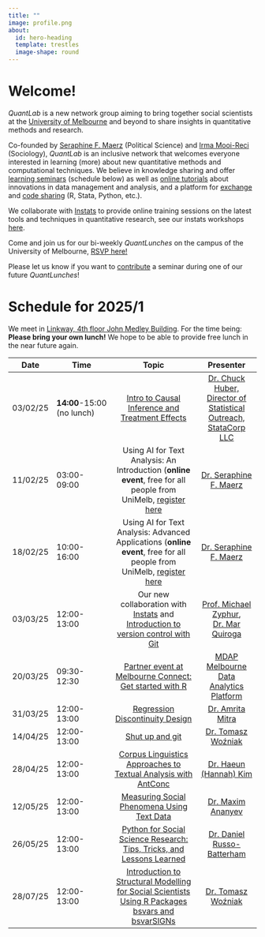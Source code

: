 ```yaml
---
title: ""
image: profile.png
about:
  id: hero-heading
  template: trestles
  image-shape: round
---
```


::: {#hero-heading}


# Welcome!

*QuantLab* is a new network group aiming to bring together social scientists at the [University of Melbourne](https://arts.unimelb.edu.au/school-of-social-and-political-sciences) and beyond to share insights in quantitative methods and research.

Co-founded by [Seraphine F. Maerz](https://seraphinem.github.io) (Political Science) and [Irma Mooi-Reci](https://irmamooireci.com/) (Sociology), *QuantLab* is an inclusive network that welcomes everyone interested in learning (more) about new quantitative methods and computational techniques. We believe in knowledge sharing and offer [learning seminars]() (schedule below) as well as [online tutorials](blog.qmd) about innovations in data management and analysis, and a platform for [exchange](https://github.com/quantilab/sharezone/issues) and [code sharing](https://github.com/quantilab/sharezone) (R, Stata, Python, etc.). 

We collaborate with [Instats](https://instats.org/) to provide online training sessions on the latest tools and techniques in quantitative research, see our instats workshops [here](https://instats.org/expert/quantlab?exmode=true).

Come and join us for our bi-weekly *QuantLunches* on the campus of the University of Melbourne, [RSVP here!](mailto:seraphine.maerz@unimelb.edu.au) 


Please let us know if you want to [contribute](https://github.com/quantilab/sharezone/issues/1) a seminar during one of our future *QuantLunches*!
:::

# Schedule for 2025/1 {#sec-schedule} 

We meet in [Linkway, 4th floor John Medley Building](https://maps.unimelb.edu.au/parkville/building/191). For the time being: **Please bring your own lunch!** We hope to be able to provide free lunch in the near future again.

|   Date   | Time            |                                         Topic                                          |                          Presenter                           |
|:-------:|-----------|:--------------------------------:|:----------------:|
| 03/02/25 | **14:00**-15:00 (no lunch) | [Intro to Causal Inference and Treatment Effects](sessions/QuantLunch_Huber.pdf) |               [Dr. Chuck Huber, Director of Statistical Outreach, StataCorp LLC](https://blog.stata.com/author/chuber/)              |
| 11/02/25 | 03:00-09:00     |                  Using AI for Text Analysis: An Introduction (**online event**, free for all people from UniMelb, [register here](https://instats.org/seminar/using-ai-for-text-analysis-an-introduct2)                  |                        [Dr. Seraphine F. Maerz](https://seraphinem.github.io/)                        |
| 18/02/25 | 10:00-16:00     |                  Using AI for Text Analysis: Advanced Applications (**online event**, free for all people from UniMelb, [register here](https://instats.org/seminar/using-ai-for-text-analysis-an-introduct2)                  |                        [Dr. Seraphine F. Maerz](https://seraphinem.github.io/)                        |
| 03/03/25 | 12:00-13:00     |                  Our new collaboration with [Instats](https://instats.org/) and [Introduction to version control with Git](sessions/QuantLunch_MQuiroga.pdf)                  |                       [Prof. Michael Zyphur](https://instats.org/), [Dr. Mar Quiroga](https://www.unimelb.edu.au/mdap/about-us)                        |             |
| 20/03/25 | 09:30-12:30     |       [Partner event at Melbourne Connect: Get started with R](https://rduevents.unimelb.edu.au/event/r-hass)       |                [MDAP Melbourne Data Analytics Platform](https://rduevents.unimelb.edu.au/event/r-hass)                |
| 31/03/25 | 12:00-13:00     |       [Regression Discontinuity Design](sessions/QuantLunch_Mitra.pdf)       |                [Dr. Amrita Mitra](https://fbe.unimelb.edu.au/our-people/staff/management-and-marketing/amrita-mitra2)                |
| 14/04/25 | 12:00-13:00     |       [Shut up and git]()       |                [Dr. Tomasz Woźniak](https://github.com/donotdespair)                |
| 28/04/25 | 12:00-13:00     |       [Corpus Linguistics Approaches to Textual Analysis with AntConc]()       |                [Dr. Haeun (Hannah) Kim](https://findanexpert.unimelb.edu.au/profile/1095908-haeun-kim)                |
| 12/05/25 | 12:00-13:00     |       [Measuring Social Phenomena Using Text Data](sessions/QuantLunch_Maxim.pdf)       |                [Dr. Maxim Ananyev](https://ananyevm.github.io/)   
| 26/05/25 | 12:00-13:00     |       [Python for Social Science Research: Tips, Tricks, and Lessons Learned]()       |                [Dr. Daniel Russo-Batterham](https://findanexpert.unimelb.edu.au/profile/551741-daniel-russo-batterham)                |
| 28/07/25 | 12:00-13:00     |       [Introduction to Structural Modelling for Social Scientists Using R Packages bsvars and bsvarSIGNs]()       |                [Dr. Tomasz Woźniak](https://github.com/donotdespair)                |
